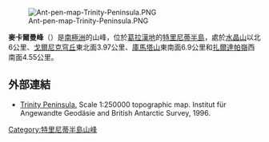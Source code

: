 [[Image:Ant-pen-map-Trinity-Peninsula.PNG|thumb]]

{{coord|63|37|S|57|47|W|source:GNIS|display=title}}

'''麥卡爾曼峰'''（{{lang-en|McCalman Peak}}）是[[南極洲|南極洲]]的山峰，位於[[葛拉漢地|葛拉漢地]]的[[特里尼蒂半島|特里尼蒂半島]]，處於[[水晶山|水晶山]]以北6公里、[[戈爾尼克穹丘|戈爾尼克穹丘]]東北面3.97公里、[[庫馬塔山|庫馬塔山]]東南面6.9公里和[[扎爾達帕嶺|扎爾達帕嶺]]西南面4.55公里。

==外部連結==
* [https://web.archive.org/web/20131002100340/http://www.bkg.bund.de/nn_193194/DE/Bundesamt/Downloads/Kostenlose-Karten/Antarktis-Karten/Satellitenbildkarten/Scale250/Daten/Trinity-Peninsula%2CtemplateId%3Draw%2Cproperty%3DpublicationFile.pdf/Trinity-Peninsula.pdf Trinity Peninsula.] Scale 1:250000 topographic map.  Institut für Angewandte Geodäsie and British Antarctic Survey, 1996.

{{DEFAULTSORT:McCalman Peak}}
[[Category:特里尼蒂半島山峰|Category:特里尼蒂半島山峰]]


{{TrinityPeninsula-geo-stub}}